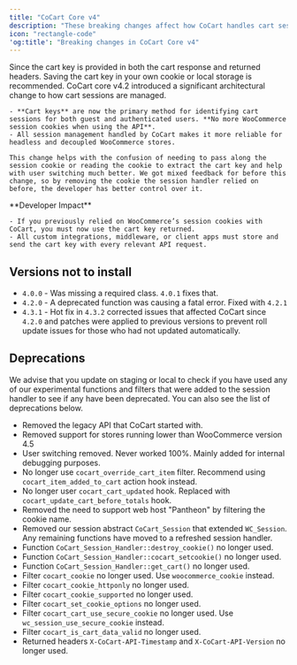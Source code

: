 ```yaml
---
title: "CoCart Core v4"
description: "These breaking changes affect how CoCart handles cart sessions."
icon: "rectangle-code"
'og:title': "Breaking changes in CoCart Core v4"
---
```


<Note>
    Since the cart key is provided in both the cart response and returned headers. Saving the cart key in your own cookie or local storage is recommended.
</Note>

<Warning>
    CoCart core v4.2 introduced a significant architectural change to how cart sessions are managed.

    - **Cart keys** are now the primary method for identifying cart sessions for both guest and authenticated users. **No more WooCommerce session cookies when using the API**.
    - All session management handled by CoCart makes it more reliable for headless and decoupled WooCommerce stores.

    This change helps with the confusion of needing to pass along the session cookie or reading the cookie to extract the cart key and help with user switching much better. We got mixed feedback for before this change, so by removing the cookie the session handler relied on before, the developer has better control over it.
</Warning>

<Tip>
    **Developer Impact**

    - If you previously relied on WooCommerce’s session cookies with CoCart, you must now use the cart key returned.
    - All custom integrations, middleware, or client apps must store and send the cart key with every relevant API request.
</Tip>

## Versions not to install

* `4.0.0` - Was missing a required class. `4.0.1` fixes that.
* `4.2.0` - A deprecated function was causing a fatal error. Fixed with `4.2.1`
* `4.3.1` - Hot fix in `4.3.2` corrected issues that affected CoCart since `4.2.0` and patches were applied to previous versions to prevent roll update issues for those who had not updated automatically.

## Deprecations

<Tip>
    We advise that you update on staging or local to check if you have used any of our experimental functions and filters that were added to the session handler to see if any have been deprecated. You can also see the list of deprecations below.
</Tip>

* Removed the legacy API that CoCart started with.
* Removed support for stores running lower than WooCommerce version 4.5
* User switching removed. Never worked 100%. Mainly added for internal debugging purposes.
* No longer use `cocart_override_cart_item` filter. Recommend using `cocart_item_added_to_cart` action hook instead.
* No longer user `cocart_cart_updated` hook. Replaced with `cocart_update_cart_before_totals` hook.
* Removed the need to support web host "Pantheon" by filtering the cookie name.
* Removed our session abstract `CoCart_Session` that extended `WC_Session`. Any remaining functions have moved to a refreshed session handler.
* Function `CoCart_Session_Handler::destroy_cookie()` no longer used.
* Function `CoCart_Session_Handler::cocart_setcookie()` no longer used.
* Function `CoCart_Session_Handler::get_cart()` no longer used.
* Filter `cocart_cookie` no longer used. Use `woocommerce_cookie` instead.
* Filter `cocart_cookie_httponly` no longer used.
* Filter `cocart_cookie_supported` no longer used.
* Filter `cocart_set_cookie_options` no longer used.
* Filter `cocart_cart_use_secure_cookie` no longer used. Use `wc_session_use_secure_cookie` instead.
* Filter `cocart_is_cart_data_valid` no longer used.
* Returned headers `X-CoCart-API-Timestamp` and `X-CoCart-API-Version` no longer used.

